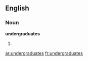 ==English==

===Noun===
'''undergraduates'''

# {{plural of|undergraduate}}

[[ar:undergraduates]]
[[fr:undergraduates]]